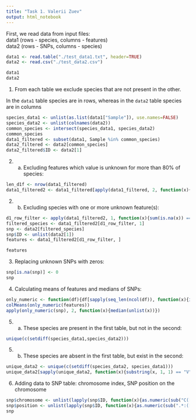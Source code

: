 ```yaml
---
title: "Task 1. Valerii Zuev"
output: html_notebook
---
```

First, we read data from input files: <br>
data1 (rows - species, columns - features) <br>
data2 (rows - SNPs, columns - species)
```r
data1 <- read.table("./test_data1.txt", header=TRUE)
data2 <- read.csv("./test_data2.csv")

data1
data2
```
1. From each table we exclude species that are not present in the other.

In the `data1` table species are in rows, whereas in the `data2` table species are in columns
```r
species_data1 <- unlist(as.list(data1["Sample"]), use.names=FALSE)
species_data2 <- unlist(colnames(data2))
common_species <- intersect(species_data1, species_data2)
common_species
data1_filtered <- subset(data1, Sample %in% common_species)
data2_filtered <- data2[common_species]
data2_filtered$ID <- data2[1]
```
2. (a) Excluding features which value is unknown for more than 80% of species:
```r
len_d1f <- nrow(data1_filtered)
data1_filtered2 <- data1_filtered[apply(data1_filtered, 2, function(x){sum(is.na(x)) <= 0.8 * len_d1f})]
```
2. (b) Excluding species with one or more unknown feature(s):
```r
d1_row_filter <- apply(data1_filtered2, 1, function(x){sum(is.na(x)) == 0})
filtered_species <- data1_filtered2[d1_row_filter, 1]
snp <- data2[filtered_species]
snp$ID <- unlist(data2[1])
features <- data1_filtered2[d1_row_filter, ]

features
```
3. Replacing unknown SNPs with zeros:
```r
snp[is.na(snp)] <- 0
snp
```
4. Calculating means of features and medians of SNPs:
```r
only_numeric <- function(df){df[sapply(seq_len(ncol(df)), function(x){is.numeric(df[, x])})]}
colMeans(only_numeric(features))
apply(only_numeric(snp), 2, function(x){median(unlist(x))})
```
5. (a) These species are present in the first table, but not in the second:
```r
unique(c(setdiff(species_data1,species_data2)))
```
5. (b) These species are absent in the first table, but exist in the second:
```r
unique_data2 <- unique(c(setdiff(species_data2, species_data1)))
unique_data2[sapply(unique_data2, function(x){substring(x, 1, 1) == "V"})]
```
6. Adding data to SNP table: chromosome index, SNP position on the chromosome
```r
snp$chromosome <- unlist(lapply(snp$ID, function(x){as.numeric(sub("C([0-9]+).*", "\\1", x))}))
snp$position <- unlist(lapply(snp$ID, function(x){as.numeric(sub(".*:([0-9]+)", "\\1", x))}))
snp
```
